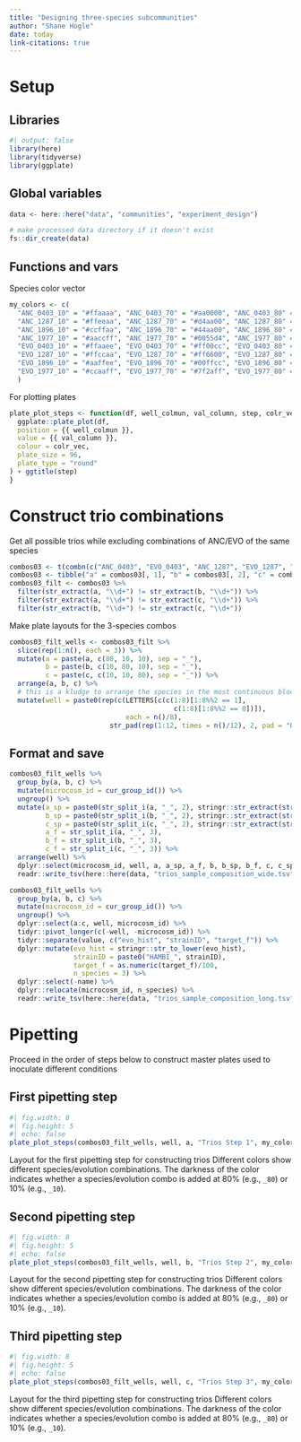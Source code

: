 ```yaml
---
title: "Designing three-species subcommunities"
author: "Shane Hogle"
date: today
link-citations: true
---
```


# Setup

## Libraries
```r
#| output: false
library(here)
library(tidyverse)
library(ggplate)
```

## Global variables

```r
data <- here::here("data", "communities", "experiment_design")

# make processed data directory if it doesn't exist
fs::dir_create(data)
```

## Functions and vars

Species color vector
```r
my_colors <- c(
  "ANC_0403_10" = "#ffaaaa", "ANC_0403_70" = "#aa0000", "ANC_0403_80" = "#aa0000", "ANC_0403_90" = "#aa0000", 
  "ANC_1287_10" = "#ffeeaa", "ANC_1287_70" = "#d4aa00", "ANC_1287_80" = "#d4aa00", "ANC_1287_90" = "#d4aa00", 
  "ANC_1896_10" = "#ccffaa", "ANC_1896_70" = "#44aa00", "ANC_1896_80" = "#44aa00", "ANC_1896_90" = "#44aa00", 
  "ANC_1977_10" = "#aaccff", "ANC_1977_70" = "#0055d4", "ANC_1977_80" = "#0055d4", "ANC_1977_90" = "#0055d4",
  "EVO_0403_10" = "#ffaaee", "EVO_0403_70" = "#ff00cc", "EVO_0403_80" = "#ff00cc", "EVO_0403_90" = "#ff00cc", 
  "EVO_1287_10" = "#ffccaa", "EVO_1287_70" = "#ff6600", "EVO_1287_80" = "#ff6600", "EVO_1287_90" = "#ff6600", 
  "EVO_1896_10" = "#aaffee", "EVO_1896_70" = "#00ffcc", "EVO_1896_80" = "#00ffcc", "EVO_1896_90" = "#00ffcc", 
  "EVO_1977_10" = "#ccaaff", "EVO_1977_70" = "#7f2aff", "EVO_1977_80" = "#7f2aff", "EVO_1977_90" = "#7f2aff"
  )
```

For plotting plates
```r
plate_plot_steps <- function(df, well_colmun, val_column, step, colr_vec){
  ggplate::plate_plot(df,
  position = {{ well_colmun }},
  value = {{ val_column }},
  colour = colr_vec,
  plate_size = 96,
  plate_type = "round"
) + ggtitle(step)
}
```

# Construct trio combinations

Get all possible trios while excluding combinations of ANC/EVO of the same species

```r
combos03 <- t(combn(c("ANC_0403", "EVO_0403", "ANC_1287", "EVO_1287", "ANC_1977", "EVO_1977", "ANC_1896", "EVO_1896"),  3))
combos03 <- tibble("a" = combos03[, 1], "b" = combos03[, 2], "c" = combos03[, 3])
combos03_filt <- combos03 %>%
  filter(str_extract(a, "\\d+") != str_extract(b, "\\d+")) %>% 
  filter(str_extract(a, "\\d+") != str_extract(c, "\\d+")) %>% 
  filter(str_extract(b, "\\d+") != str_extract(c, "\\d+"))
```

Make plate layouts for the 3-species combos

```r
combos03_filt_wells <- combos03_filt %>% 
  slice(rep(1:n(), each = 3)) %>%
  mutate(a = paste(a, c(80, 10, 10), sep = "_"),
         b = paste(b, c(10, 80, 10), sep = "_"),
         c = paste(c, c(10, 10, 80), sep = "_")) %>% 
  arrange(a, b, c) %>% 
  # this is a kludge to arrange the species in the most continuous blocks
  mutate(well = paste0(rep(c(LETTERS[c(c(1:8)[1:8%%2 == 1], 
                                         c(1:8)[1:8%%2 == 0])]), 
                             each = n()/8),
                         str_pad(rep(1:12, times = n()/12), 2, pad = "0")))
```

## Format and save

```r
combos03_filt_wells %>%
  group_by(a, b, c) %>% 
  mutate(microcosm_id = cur_group_id()) %>% 
  ungroup() %>% 
  mutate(a_sp = paste0(str_split_i(a, "_", 2), stringr::str_extract(str_split_i(a, "_", 1), "^.{1}")),
         b_sp = paste0(str_split_i(b, "_", 2), stringr::str_extract(str_split_i(b, "_", 1), "^.{1}")),
         c_sp = paste0(str_split_i(c, "_", 2), stringr::str_extract(str_split_i(c, "_", 1), "^.{1}")),
         a_f = str_split_i(a, "_", 3),
         b_f = str_split_i(b, "_", 3),
         c_f = str_split_i(c, "_", 3)) %>% 
  arrange(well) %>% 
  dplyr::select(microcosm_id, well, a, a_sp, a_f, b, b_sp, b_f, c, c_sp, c_f) %>% 
  readr::write_tsv(here::here(data, "trios_sample_composition_wide.tsv"))
```

```r
combos03_filt_wells %>%
  group_by(a, b, c) %>% 
  mutate(microcosm_id = cur_group_id()) %>% 
  ungroup() %>% 
  dplyr::select(a:c, well, microcosm_id) %>% 
  tidyr::pivot_longer(c(-well, -microcosm_id)) %>% 
  tidyr::separate(value, c("evo_hist", "strainID", "target_f")) %>% 
  dplyr::mutate(evo_hist = stringr::str_to_lower(evo_hist),
                strainID = paste0("HAMBI_", strainID),
                target_f = as.numeric(target_f)/100,
                n_species = 3) %>% 
  dplyr::select(-name) %>% 
  dplyr::relocate(microcosm_id, n_species) %>% 
  readr::write_tsv(here::here(data, "trios_sample_composition_long.tsv"))
```

# Pipetting

Proceed in the order of steps below to construct master plates used to inoculate different conditions

## First pipetting step

::: {#fig-01}
```r
#| fig.width: 8
#| fig.height: 5
#| echo: false
plate_plot_steps(combos03_filt_wells, well, a, "Trios Step 1", my_colors)
```
Layout for the first pipetting step for constructing trios Different colors show different species/evolution combinations. The darkness of the color indicates whether a species/evolution combo is added at 80% (e.g., `_80`) or 10% (e.g., `_10`).
:::

## Second pipetting step

::: {#fig-02}
```r
#| fig.width: 8
#| fig.height: 5
#| echo: false
plate_plot_steps(combos03_filt_wells, well, b, "Trios Step 2", my_colors)
```
Layout for the second pipetting step for constructing trios Different colors show different species/evolution combinations. The darkness of the color indicates whether a species/evolution combo is added at 80% (e.g., `_80`) or 10% (e.g., `_10`).
:::

## Third pipetting step

::: {#fig-03}
```r
#| fig.width: 8
#| fig.height: 5
#| echo: false
plate_plot_steps(combos03_filt_wells, well, c, "Trios Step 3", my_colors)
```
Layout for the third pipetting step for constructing trios Different colors show different species/evolution combinations. The darkness of the color indicates whether a species/evolution combo is added at 80% (e.g., `_80`) or 10% (e.g., `_10`).
:::